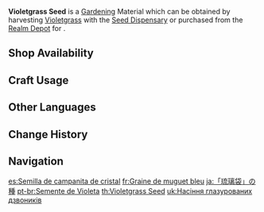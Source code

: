 {{Item Infobox
|id           = 130007
|image        = Item Violetgrass Seed.png
|type         = Gardening Materials
|invCategory  = Seed Dispensary
|group        = Luxuriant Glebe
|description  = A seed obtained from the [[Seed Dispensary]]. A quality seed full of life, just waiting to be planted in the fields of the Realm Within. After some time, it will grow into a [[Violetgrass]].
|source1      = Harvesting [[Violetgrass]] with the [[Seed Dispensary]]
|source2      = [[Serenitea Pot/Realm Depot|Realm Depot]]
}}
'''Violetgrass Seed'''  is a [[Gardening]] Material which can be obtained by harvesting [[Violetgrass]] with the [[Seed Dispensary]] or purchased from the [[Realm Depot]] for {{Item|Realm Currency|30|x=5}}.

==Shop Availability==
{{Shop Availability|currency=Realm Currency}}

==Craft Usage==
{{Craft Usage}}

==Other Languages==
{{Other Languages
|en      = Violetgrass Seed
|zhs     = 「琉璃袋」的种子
|zhs_rm  = "Liúlí-dài" de Zhǒngzi
|zht     = 「琉璃袋」的種子
|zht_rm  = "Liúlí-dài" de Zhǒngzi
|ja      = 「琉璃袋」の種
|ja_rm   = "Ruri-bukuro" no Tane
|ko      = 「유리주머니」 씨앗
|ko_rm   = "Yuri Jumeoni" Ssiat
|es      = Semilla de campanita de cristal
|fr      = Graine de muguet bleu
|ru      = Семена стеклянных колокольчиков
|th      = Violetgrass Seed
|vi      = Hạt Giống Túi Lưu Ly
|de      = Glasglöckchensamen
|id      = Violetgrass Seed
|pt      = Semente de Violeta
|tr      = Mor Ot Tohumu
|it      = Seme di Campaviola
}}

==Change History==
{{Change History|2.0}}

==Navigation==
{{Material Navbox|type=Gardening Materials}}

[[es:Semilla de campanita de cristal]]
[[fr:Graine de muguet bleu]]
[[ja:「琉璃袋」の種]]
[[pt-br:Semente de Violeta]]
[[th:Violetgrass Seed]]
[[uk:Насіння глазурованих дзвоників]]